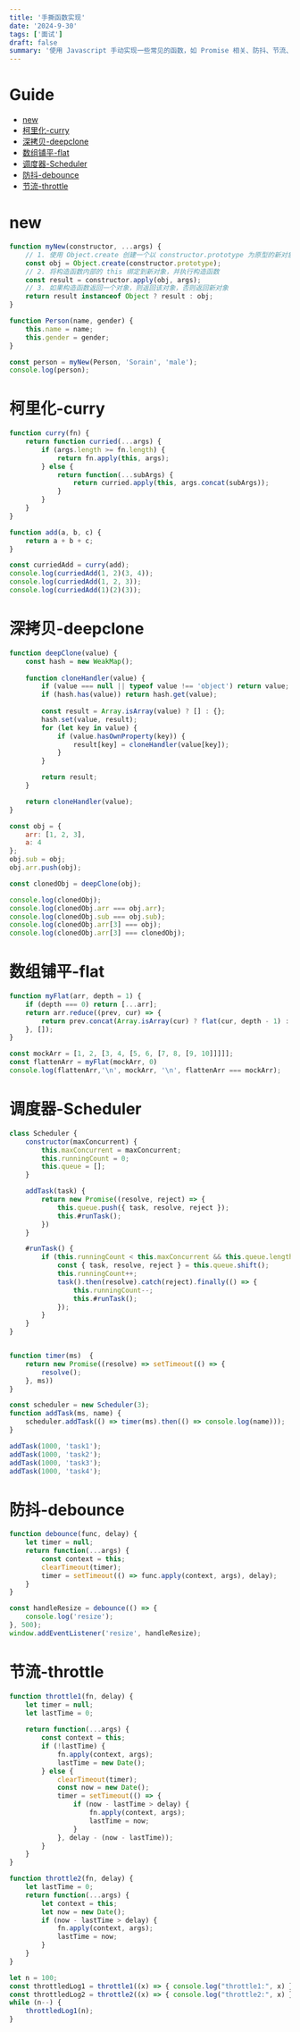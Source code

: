 ```yaml
---
title: '手撕函数实现'
date: '2024-9-30'
tags: ['面试']
draft: false
summary: '使用 Javascript 手动实现一些常见的函数，如 Promise 相关、防抖、节流、深拷贝等。'
---
```


# Guide  

- [new](#new)  
- [柯里化-curry](#柯里化-curry)  
- [深拷贝-deepclone](#深拷贝-deepclone)  
- [数组铺平-flat](#数组铺平-flat)  
- [调度器-Scheduler](#调度器-scheduler)  
- [防抖-debounce](#防抖-debounce)  
- [节流-throttle](#节流-throttle)  

# new

```js:new.js
function myNew(constructor, ...args) {
    // 1. 使用 Object.create 创建一个以 constructor.prototype 为原型的新对象  
    const obj = Object.create(constructor.prototype);  
    // 2. 将构造函数内部的 this 绑定到新对象，并执行构造函数  
    const result = constructor.apply(obj, args);  
    // 3. 如果构造函数返回一个对象，则返回该对象，否则返回新对象  
    return result instanceof Object ? result : obj; 
}

function Person(name, gender) {
    this.name = name;
    this.gender = gender;
}

const person = myNew(Person, 'Sorain', 'male');
console.log(person);
```

# 柯里化-curry  

```js:curry.js
function curry(fn) {
    return function curried(...args) {
        if (args.length >= fn.length) {
            return fn.apply(this, args);
        } else {
            return function(...subArgs) {
                return curried.apply(this, args.concat(subArgs));
            }
        }
    }
}

function add(a, b, c) {
    return a + b + c;
}

const curriedAdd = curry(add);
console.log(curriedAdd(1, 2)(3, 4));
console.log(curriedAdd(1, 2, 3));
console.log(curriedAdd(1)(2)(3));
```

# 深拷贝-deepclone  

```js:deepclone.js
function deepClone(value) {
    const hash = new WeakMap();
    
    function cloneHandler(value) {
        if (value === null || typeof value !== 'object') return value;
        if (hash.has(value)) return hash.get(value);
        
        const result = Array.isArray(value) ? [] : {};
        hash.set(value, result);
        for (let key in value) {
            if (value.hasOwnProperty(key)) {
                result[key] = cloneHandler(value[key]);
            }
        }

        return result;
    }

    return cloneHandler(value);
}

const obj = {
    arr: [1, 2, 3],
    a: 4
};
obj.sub = obj;
obj.arr.push(obj);

const clonedObj = deepClone(obj);

console.log(clonedObj);
console.log(clonedObj.arr === obj.arr);
console.log(clonedObj.sub === obj.sub);
console.log(clonedObj.arr[3] === obj);
console.log(clonedObj.arr[3] === clonedObj);
```

# 数组铺平-flat  

```js:flat.js
function myFlat(arr, depth = 1) {
    if (depth === 0) return [...arr];
    return arr.reduce((prev, cur) => {
        return prev.concat(Array.isArray(cur) ? flat(cur, depth - 1) : cur);
    }, []);
}

const mockArr = [1, 2, [3, 4, [5, 6, [7, 8, [9, 10]]]]];
const flattenArr = myFlat(mockArr, 0)
console.log(flattenArr,'\n', mockArr, '\n', flattenArr === mockArr);
```

# 调度器-Scheduler  

```js:scheduler.js
class Scheduler {
    constructor(maxConcurrent) {
        this.maxConcurrent = maxConcurrent;
        this.runningCount = 0;
        this.queue = [];
    }

    addTask(task) {
        return new Promise((resolve, reject) => {
            this.queue.push({ task, resolve, reject });
            this.#runTask();
        })
    }

    #runTask() {
        if (this.runningCount < this.maxConcurrent && this.queue.length) {
            const { task, resolve, reject } = this.queue.shift();
            this.runningCount++;
            task().then(resolve).catch(reject).finally(() => {
                this.runningCount--;
                this.#runTask();
            });
        }
    }
}


function timer(ms)  {
    return new Promise((resolve) => setTimeout(() => {
        resolve();
    }, ms))
}

const scheduler = new Scheduler(3);
function addTask(ms, name) {
    scheduler.addTask(() => timer(ms).then(() => console.log(name)));
}

addTask(1000, 'task1');
addTask(1000, 'task2');
addTask(1000, 'task3');
addTask(1000, 'task4');
```

# 防抖-debounce  

```js:debounce.js
function debounce(func, delay) {
    let timer = null;
    return function(...args) {
        const context = this;
        clearTimeout(timer);
        timer = setTimeout(() => func.apply(context, args), delay);
    }
}

const handleResize = debounce(() => {
    console.log('resize');
}, 500);
window.addEventListener('resize', handleResize);
```


# 节流-throttle
```js:throttle.js
function throttle1(fn, delay) {
    let timer = null;
    let lastTime = 0;
    
    return function(...args) {
        const context = this;
        if (!lastTime) {
            fn.apply(context, args);
            lastTime = new Date();
        } else {
            clearTimeout(timer);
            const now = new Date();
            timer = setTimeout(() => {
                if (now - lastTime > delay) {
                    fn.apply(context, args);
                    lastTime = now;
                }
            }, delay - (now - lastTime));
        }
    }
}

function throttle2(fn, delay) {
    let lastTime = 0;
    return function(...args) {
        let context = this;
        let now = new Date();
        if (now - lastTime > delay) {
            fn.apply(context, args);
            lastTime = now;
        }
    }
}

let n = 100;
const throttledLog1 = throttle1((x) => { console.log("throttle1:", x) }, 50);
const throttledLog2 = throttle2((x) => { console.log("throttle2:", x) }, 100);
while (n--) {
    throttledLog1(n);
}
```